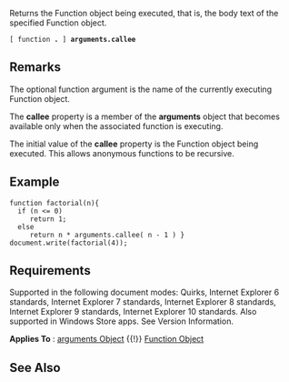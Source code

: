 Returns the Function object being executed, that is, the body text of the specified Function object.

 [ function '''.''' ] '''arguments.callee'''

==Remarks==
The optional function argument is the name of the currently executing Function object.

The '''callee''' property is a member of the '''arguments''' object that becomes available only when the associated function is executing.

The initial value of the '''callee''' property is the Function object being executed. This allows anonymous functions to be recursive.


==Example==
 function factorial(n){
   if (n &lt;= 0)
      return 1;
   else
      return n * arguments.callee( n - 1 ) }
 document.write(factorial(4));

==Requirements==
Supported in the following document modes: Quirks, Internet Explorer 6 standards, Internet Explorer 7 standards, Internet Explorer 8 standards, Internet Explorer 9 standards, Internet Explorer 10 standards. Also supported in Windows Store apps. See Version Information.

'''Applies To''' : [[javascript/arguments|arguments Object]] {{!}} [[javascript/Function|Function Object]]


==See Also==

              
